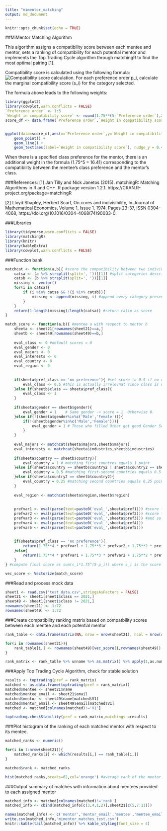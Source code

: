 ```yaml
---
title: "mimentor_matching"
output: md_document
---
```


```r
knitr::opts_chunk$set(echo = TRUE)
```

##MiMentor Matching Algorithm

This algorithm assigns a compatibility score between each mentee and mentor, sets a ranking
of compatibility for each potential mentor and implements the Top Trading Cycle algorithm
through matchingR to find the most optimal pairing [1].

Compatibility score is calculated using the following formula:
![Compatibility score calculation. For each preference order p_i, calculate the marginal compatibility score (s_i) for the category selected.](http://www.sciweavers.org/upload/Tex2Img_1515419331/eqn.png)

The formula above leads to the following weights:
```r
library(ggplot2)
library(cowplot,warn.conflicts = FALSE)
`Preference order` <- 1:5
`Weight in compatibility score` <- round(1.75**(5-`Preference order`),2)
score_df <- data.frame(`Preference order`,`Weight in compatibility score`)


ggplot(data=score_df,aes(x=`Preference order`,y=`Weight in compatibility score`)) +
    geom_point() +
    geom_line() +
    geom_text(aes(label=`Weight in compatibility score`), nudge_y = 0.4, nudge_x = +0.045)

```

When there is a specified class preference for the mentor, there is an additional weight in the formula (1.75^5 = 16.41)
corresponding to the compatibility between the mentee's class preference and the mentor's class.

###References:
[1] Jan Tilly and Nick Janetos (2015). matchingR: Matching Algorithms in R and C++. R package version 1.2.1. https://CRAN.R-project.org/package=matchingR

[2] Lloyd Shapley, Herbert Scarf, On cores and indivisibility, In Journal of Mathematical Economics, Volume 1, Issue 1, 1974, Pages 23-37, ISSN 0304-4068, https://doi.org/10.1016/0304-4068(74)90033-0.

###Libraries
```r
library(tidyverse,warn.conflicts = FALSE)
library(matchingR)
library(knitr)
library(kableExtra)
library(cowplot,warn.conflicts = FALSE)
```

###Function bank
```r
matchcat <- function(a,b){ #score the compatibility between two individuals based on multiple choice questions such as majors, industries, regions, etc.
    catsa <- (a %>% strsplit(split=', '))[[1]] #split categories described in form by commas
    catsb <- (b %>% strsplit(split=', '))[[1]]
    missing <- vector()
    for(i in catsa){
        if (i %in% catsa && !(i %in% catsb)){
            missing <- append(missing, i) #append every category present present in the mentee's form that's absent in the mentors' forms to missing 
        }
    }
    return(1-length(missing)/length(catsa)) #return ratio as score
}

match_score <- function(a,b){ #mentee a with respect to mentor b
    sheeta <- sheet21[rownames(sheet21)==a,]
    sheetb <- sheet49[rownames(sheet49)==b,]
    
    eval_class <- 0 #default scores = 0
    eval_gender <- 0
    eval_majors <- 0
    eval_interests <- 0
    eval_country <- 0
    eval_region <- 0
    
    
    if(sheeta$pref_class == 'no preference'){ #set score to 0.5 if no class preference
        eval_class <- 0.5 #this is actually irrelevnat since class is not considered for those who didn't set a preference
    }else if(sheetb$class == sheeta$pref_class){
        eval_class <- 1
    }
    
    if(sheeta$gender == sheetb$gender){
        eval_gender = 1    # Same gender -> score = 1. Otherwise 0.
    }else if(!(sheeta$gender%in%c('Male','Female'))){
        if(!(sheetb$gender%in%c('Male','Female'))){
            eval_gender = 1 # Those who filled Other get good Gender Score with each other
        }
    }
    
    eval_majors <- matchcat(sheeta$majors,sheetb$majors)
    eval_interests <- matchcat(sheeta$industries,sheetb$industries)
    
    if(sheeta$country == sheetb$country){
        eval_country = 1 # matching first countres equals 1 point
    }else if(sheeta$country == sheetb$country2 | sheeta$country2 == sheetb$country){
        eval_country = 0.5 #matching first-second countries equals 0.5 points
    }else if(sheeta$country2 == sheetb$country2){
        eval_country = 0.25 #matching second countries equals 0.25 points
    }
    
    eval_region <- matchcat(sheeta$region,sheetb$region)
    
    
    prefvar1 <- eval(parse(text=paste0('eval_',sheeta$pref1))) #score for first priority
    prefvar2 <- eval(parse(text=paste0('eval_',sheeta$pref2))) #score for second priority
    prefvar3 <- eval(parse(text=paste0('eval_',sheeta$pref3))) #and so on
    prefvar4 <- eval(parse(text=paste0('eval_',sheeta$pref4)))
    prefvar5 <- eval(parse(text=paste0('eval_',sheeta$pref5)))
    
    
    if(sheeta$pref_class == 'no preference'){
        return(1.75**4 * prefvar1 + 1.75**3 * prefvar2 + 1.75**2 * prefvar3 + 1.75 * prefvar4 + prefvar5)
    }else{
        return(1.75**4 * prefvar1 + 1.75**3 * prefvar2 + 1.75**2 * prefvar3 + 1.75 * prefvar4 + prefvar5 + 1.75**5 * eval_class)
    }
} #compute final score as sum(s_i*1.75^(5-p_i)) where s_i is the score for each element i and p_i is its priority.

vec_score <- Vectorize(match_score)
```

###Read and process mock data
```r
sheet1 <- read.csv('test_data.csv',stringsAsFactors = FALSE)
sheet21 <- sheet1[sheet1$class == 2021,]
sheet49 <- sheet1[sheet1$class != 2021,]
rownames(sheet21) <- 1:72
rownames(sheet49) <- 1:72
```

###Create compatibility ranking matrix based on compatbility scores between each mentee and each potential mentor
```r
rank_table <- data.frame(matrix(NA, nrow = nrow(sheet21), ncol = nrow(sheet49)),row.names = rownames(sheet21))

for(i in rownames(sheet21)){
    rank_table[i,] <- rownames(sheet49)[vec_score(i,rownames(sheet49)) %>% order %>% rev]
}

rank_matrix <- rank_table %>% unname %>% as.matrix() %>% apply(1,as.numeric)
```

###Apply Top Trading Cycle Algorithm, check for stable solution
```r
results <- toptrading(pref = rank_matrix)
matched <- as.data.frame(toptrading(pref = rank_matrix))
matched$mentee <- sheet21$name
matched$mentee_email <- sheet21$email
matched$mentor <- sheet49$name[matched$V1]
matched$mentor_email <- sheet49$email[matched$V1]
matched <- matched[colnames(matched)!='V1']

toptrading.checkStability(pref = rank_matrix,matchings =results)
```

###Plot histogram of the ranking of each matched mentor with respect to its mentee. 
```r
matched_ranks <- numeric()

for(i in 1:nrow(sheet21)){
    matched_ranks[i] <- which(results[i,] == rank_table[i,])
}

matched$rank <- matched_ranks

hist(matched_ranks,breaks=62,col='orange') #average rank of the mentor assigned for each mentee as a measure of success of matching

```

###Output summary of matches with information about mentees provided to each assigned mentor
```r
matched_info <- matched[colnames(matched)!='rank']
matched_info <- cbind(matched_info[c(3,4,1,2)],sheet21[c(5,7:11)])

names(matched_info) <- c('mentor','mentor_email','mentee','mentee_email','mentee_gender','mentee_majors','mentee_industries','mentee_region','mentee_country','mentee_country2')
write.csv(matched_info,'mimentor_matches_test.csv')
knitr::kable(tail(matched_info)) %>% kable_styling(font_size = 4)


```